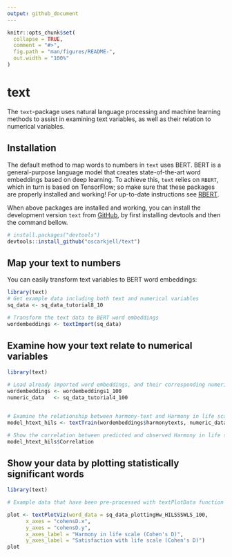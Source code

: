 ```yaml
---
output: github_document
---
```


<!-- README.md is generated from README.Rmd. Please edit that file devtools::build_readme() -->

```r
knitr::opts_chunk$set(
  collapse = TRUE,
  comment = "#>",
  fig.path = "man/figures/README-",
  out.width = "100%"
)
```

# text

<!-- badges: start -->
<!-- badges: end -->

The ```text```-package uses natural language processing and machine learning methods to assist in examining text variables, as well as their relation to numerical variables. 

## Installation

<!--You can install the released version of text from [CRAN](https://CRAN.R-project.org) with:

``` r
install.packages("text")
```-->
The default method to map words to numbers in ```text``` uses BERT. BERT is a general-purpose language model that creates state-of-the-art word embeddings based on deep learning. To achieve this, ```text``` relies on ```RBERT```, which in turn is based on TensorFlow; so make sure that these packages are properly installed and working! For up-to-date instructions see [RBERT](https://github.com/johnERgordon/RBERT). 

When above packages are installed and working, you can install the development version ```text``` from [GitHub](https://github.com/), by first installing devtools and then the command bellow.

``` r
# install.packages("devtools")
devtools::install_github("oscarkjell/text")
```


## Map your text to numbers

You can easily transform text variables to BERT word embeddings: 

```r
library(text)
# Get example data including both text and numerical variables
sq_data <- sq_data_tutorial8_10

# Transform the text data to BERT word embeddings
wordembeddings <- textImport(sq_data)

```

## Examine how your text relate to numerical variables 

```r
library(text)

# Load already imported word embeddings, and their corresponding numeric variables
wordembeddings <- wordembeddings1_100
numeric_data   <- sq_data_tutorial4_100


# Examine the relationship between harmony-text and Harmony in life scale (HILS) scores
model_htext_hils <- textTrain(wordembeddings$harmonytexts, numeric_data$hilstotal, nrFolds_k=10)

# Show the correlation between predicted and observed Harmony in life scale scores
model_htext_hils$Correlation

```

## Show your data by plotting statistically significant words 

```r
library(text)

# Example data that have been pre-processed with textPlotData function

plot <- textPlotViz(word_data = sq_data_plottingHw_HILSSSWLS_100,
      x_axes = "cohensD.x",
      y_axes = "cohensD.y",
      x_axes_label = "Harmony in life scale (Cohen's D)",
      y_axes_label = "Satisfaction with life scale (Cohen's D)")
plot

```



<!--
```r
plot(pressure)
```

In that case, don't forget to commit and push the resulting figure files, so they display on GitHub!-->
